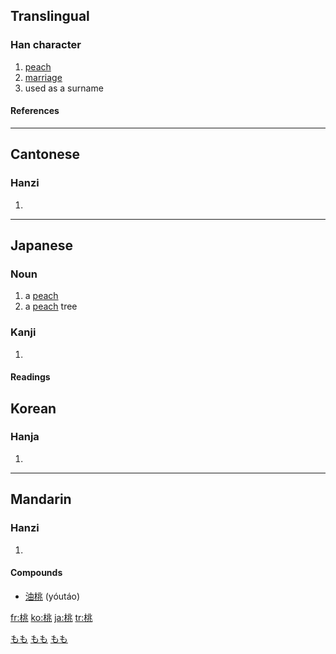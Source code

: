 ==Translingual==
===Han character===
{{Han char|rn=75|rad=木|as=06|sn=10|four=4291<sub>3</sub>|canj=木中一人 (DLMO)}}
# [[peach]]
# [[marriage]]
# used as a surname
====References====
{{Han ref|kx=0525.040|dkj=14757|dj=0913.080|hdz=21202.070|uh=6843|ud=26691|bh=AEE7|bd=44775}}

----
==Cantonese==
===Hanzi===
{{yue-hanzi|jyut=|y=tou4}}
# {{defn|Cantonese}}

----
==Japanese==
[[Category:1000_Japanese_basic_words|もも]]
===Noun===
{{ja-noun|k|hira=もも|rom=momo}}
#a [[peach]]
#a [[peach]] tree
[[Category:ja:Fruits|もも]]
[[Category:ja:Trees|もも]]
===Kanji===
{{ja-kanji|grade=c|rs=木06}}
# {{defn|Japanese}} 
====Readings====
{{ja-readings|on=[[とう]] (tō)|kun=[[もも]] (momo)}}

==Korean==
===Hanja===
{{ko-hanja|hangeul=도|eumhun=|rv=do|mr=to|y=to}}
# {{defn|Korean}}

----
==Mandarin==
===Hanzi===
{{cmn-hanzi|pin=[[táo]] (tao2)|wg=t'ao<sup>2</sup>}}
# {{defn|Mandarin}}

====Compounds====
* [[油桃]] (yóutáo)

[[fr:桃]]
[[ko:桃]]
[[ja:桃]]
[[tr:桃]]